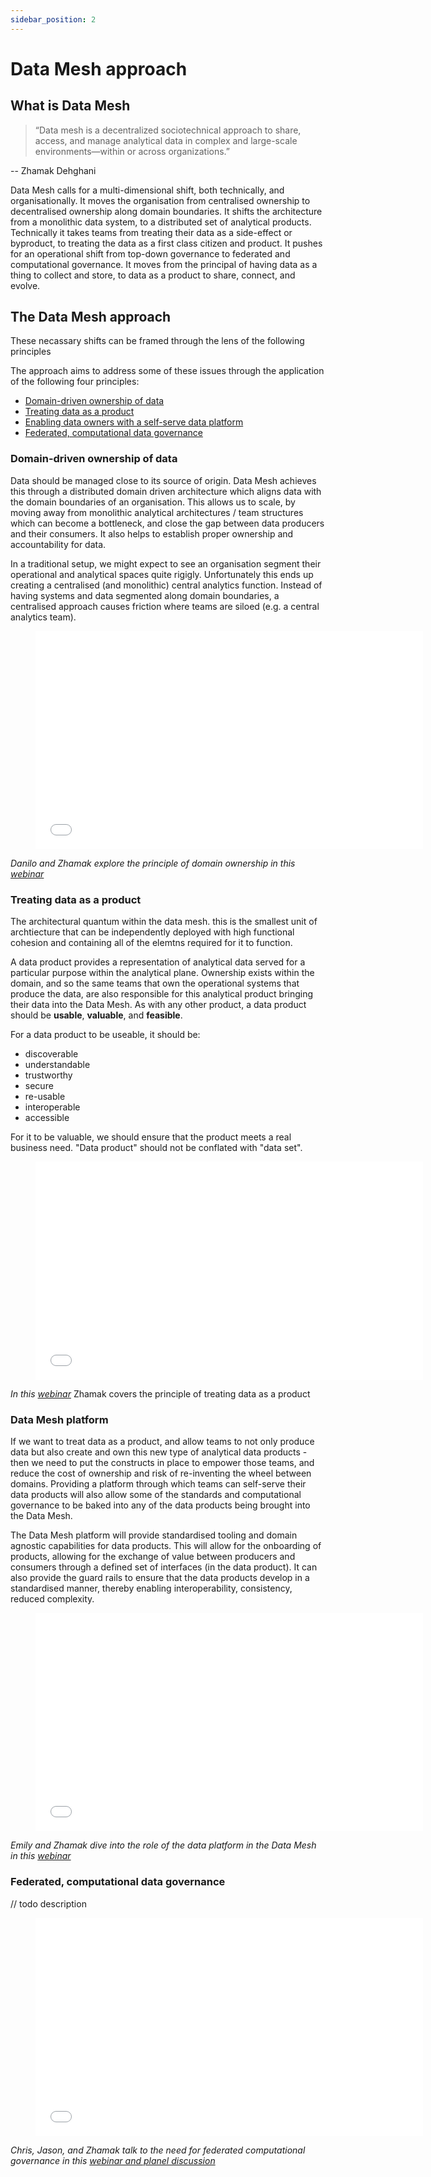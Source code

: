 ```yaml
---
sidebar_position: 2
---
```

# Data Mesh approach

## What is Data Mesh
> “Data mesh is a decentralized sociotechnical approach to share, access, and manage analytical data in complex and large-scale
 environments—within or across organizations.”

-- Zhamak Dehghani


Data Mesh calls for a multi-dimensional shift, both technically, and organisationally. It moves the organisation from centralised 
ownership to decentralised ownership along domain boundaries. It shifts the architecture from a monolithic data system, to a distributed 
set of analytical products. Technically it takes teams from treating their data as a side-effect or byproduct, to treating the data as a 
first class citizen and product. It pushes for an operational shift from top-down governance to federated and computational governance. It 
moves from the principal of having data as a thing to collect and store, to data as a product to share, connect, and evolve. 


## The Data Mesh approach
These necassary shifts can be framed through the lens of the following principles

The approach aims to address some of these issues through the application of the following four principles:
- [Domain-driven ownership of data](#principle-1)
- [Treating data as a product](#principle-2)
- [Enabling data owners with a self-serve data platform](#principle-3)
- [Federated, computational data governance](#principle-4)

<a name="principle-1"></a>

### Domain-driven ownership of data

Data should be managed close to its source of origin. Data Mesh achieves this through a distributed domain driven
architecture which aligns data with the domain boundaries of an organisation.  This allows us to scale, by moving 
away from monolithic analytical architectures / team structures which can become a bottleneck, and close the gap
between data producers and their consumers. It also helps to establish proper ownership and accountability for data.

In a traditional setup, we might expect to see an organisation segment their operational and analytical spaces quite
rigigly. Unfortunately this ends up creating a centralised (and monolithic) central analytics function. Instead of 
having systems and data segmented along domain boundaries, a centralised approach causes friction where teams are 
siloed (e.g. a central analytics team).


<div style={{textAlign: 'center'}} > 
<figure class="video-container">
    <iframe src="//fast.wistia.net/embed/iframe/rqa9599gof" allowtransparency="true" frameborder="0" scrolling="no" class="wistia_embed" name="wistia_embed" allowfullscreen mozallowfullscreen webkitallowfullscreen oallowfullscreen msallowfullscreen width="620" height="349"></iframe>
</figure>

*Danilo and Zhamak explore the principle of domain ownership in this [webinar](https://www.thoughtworks.com/about-us/events/webinars/core-principles-of-data-mesh/data-mesh-and-domain-ownership)*
</div>





<a name="principle-2"></a>

### Treating data as a product

The architectural quantum within the data mesh. this is the smallest unit of archtiecture that can be independently deployed
with high functional cohesion and containing all of the elemtns required for it to function. 

A data product provides a representation of analytical data served for a particular 
purpose within the analytical plane. Ownership exists within the domain, and so the same teams that own the operational systems that 
produce the data, are also responsible for this analytical product bringing their data into the Data Mesh. 
As with any other product, a data product should be **usable**, **valuable**, and **feasible**. 

For a data product to be useable, it should be:
- discoverable
- understandable
- trustworthy
- secure
- re-usable
- interoperable
- accessible

For it to be valuable, we should ensure that the product meets a real business need. "Data product" should not be conflated with "data set".

<div style={{textAlign: 'center'}} > 
<figure class="video-container">
    <iframe src="//fast.wistia.net/embed/iframe/zed92ui3r7" allowtransparency="true" frameborder="0" scrolling="no" class="wistia_embed" name="wistia_embed" allowfullscreen mozallowfullscreen webkitallowfullscreen oallowfullscreen msallowfullscreen width="620" height="349"></iframe>
</figure>

*In this [webinar](https://www.thoughtworks.com/about-us/events/webinars/core-principles-of-data-mesh/data-as-a-product)*
Zhamak covers the principle of treating data as a product
</div>





<a name="principle-3"></a>

### Data Mesh platform

If we want to treat data as a product, and allow teams to not only produce data but also create and own this new type of analytical
data products - then we need to put the constructs in place to empower those teams, and reduce the cost of ownership and risk of
re-inventing the wheel between domains. Providing a platform through which teams can self-serve their data products will also allow
some of the standards and computational governance to be baked into any of the data products being brought into the Data Mesh. 

The Data Mesh platform will provide standardised tooling and domain agnostic capabilities for data products. 
This will allow for the onboarding of products, allowing for the exchange of value between producers and consumers through a defined 
set of interfaces (in the data product). It can also provide the guard rails to ensure that the data products develop in a 
standardised manner, thereby enabling interoperability, consistency, reduced complexity. 


<div style={{textAlign: 'center'}} > 
<figure class="video-container">
    <iframe src="//fast.wistia.net/embed/iframe/403h0uo0lt" allowtransparency="true" frameborder="0" scrolling="no" class="wistia_embed" name="wistia_embed" allowfullscreen mozallowfullscreen webkitallowfullscreen oallowfullscreen msallowfullscreen width="620" height="349"></iframe>
</figure>

*Emily and Zhamak dive into the role of the data platform in the Data Mesh in this [webinar](https://www.thoughtworks.com/about-us/events/webinars/core-principles-of-data-mesh/data-platform-in-a-mesh-architecture)*
</div>





<a name="principle-4"></a>

### Federated, computational data governance

// todo description

<div style={{textAlign: 'center'}} > 
<figure class="video-container">
    <iframe src="//fast.wistia.net/embed/iframe/l28tj8notl" allowtransparency="true" frameborder="0" scrolling="no" class="wistia_embed" name="wistia_embed" allowfullscreen mozallowfullscreen webkitallowfullscreen oallowfullscreen msallowfullscreen width="620" height="349"></iframe>
</figure>

*Chris, Jason, and Zhamak talk to the need for federated computational governance in this [webinar and planel discussion](https://www.thoughtworks.com/about-us/events/webinars/core-principles-of-data-mesh/data-platform-in-a-mesh-architecture)*
</div>
